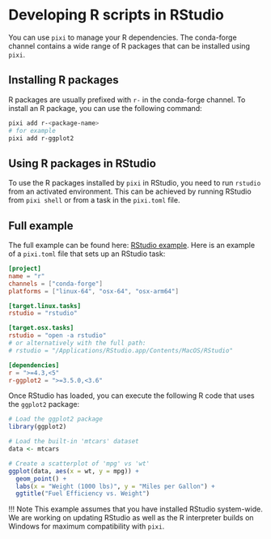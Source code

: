 # Developing R scripts in RStudio

You can use `pixi` to manage your R dependencies. The conda-forge channel contains a wide range of R packages that can be installed using `pixi`.

## Installing R packages

R packages are usually prefixed with `r-` in the conda-forge channel. To install an R package, you can use the following command:

```bash
pixi add r-<package-name>
# for example
pixi add r-ggplot2
```

## Using R packages in RStudio

To use the R packages installed by `pixi` in RStudio, you need to run `rstudio` from an activated environment. This can be achieved by running RStudio from `pixi shell` or from a task in the `pixi.toml` file.

## Full example

The full example can be found here: [RStudio example](https://github.com/prefix-dev/pixi/tree/main/examples/r).
Here is an example of a `pixi.toml` file that sets up an RStudio task:

```toml
[project]
name = "r"
channels = ["conda-forge"]
platforms = ["linux-64", "osx-64", "osx-arm64"]

[target.linux.tasks]
rstudio = "rstudio"

[target.osx.tasks]
rstudio = "open -a rstudio"
# or alternatively with the full path:
# rstudio = "/Applications/RStudio.app/Contents/MacOS/RStudio"

[dependencies]
r = ">=4.3,<5"
r-ggplot2 = ">=3.5.0,<3.6"
```

Once RStudio has loaded, you can execute the following R code that uses the `ggplot2` package:

```R
# Load the ggplot2 package
library(ggplot2)

# Load the built-in 'mtcars' dataset
data <- mtcars

# Create a scatterplot of 'mpg' vs 'wt'
ggplot(data, aes(x = wt, y = mpg)) +
  geom_point() +
  labs(x = "Weight (1000 lbs)", y = "Miles per Gallon") +
  ggtitle("Fuel Efficiency vs. Weight")
```

!!! Note
    This example assumes that you have installed RStudio system-wide.
    We are working on updating RStudio as well as the R interpreter builds on Windows for maximum compatibility with `pixi`.